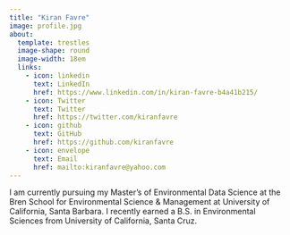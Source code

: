 ```yaml
---
title: "Kiran Favre"
image: profile.jpg
about: 
  template: trestles
  image-shape: round
  image-width: 18em
  links:
    - icon: linkedin
      text: LinkedIn
      href: https://www.linkedin.com/in/kiran-favre-b4a41b215/
    - icon: Twitter
      text: Twitter
      href: https://twitter.com/kiranfavre
    - icon: github
      text: GitHub
      href: https://github.com/kiranfavre
    - icon: envelope
      text: Email
      href: mailto:kiranfavre@yahoo.com
---
```


I am currently pursuing my Master's of Environmental Data Science at the Bren School for Environmental Science & Management at University of California, Santa Barbara. I recently earned a B.S. in Environmental Sciences from University of California, Santa Cruz.
